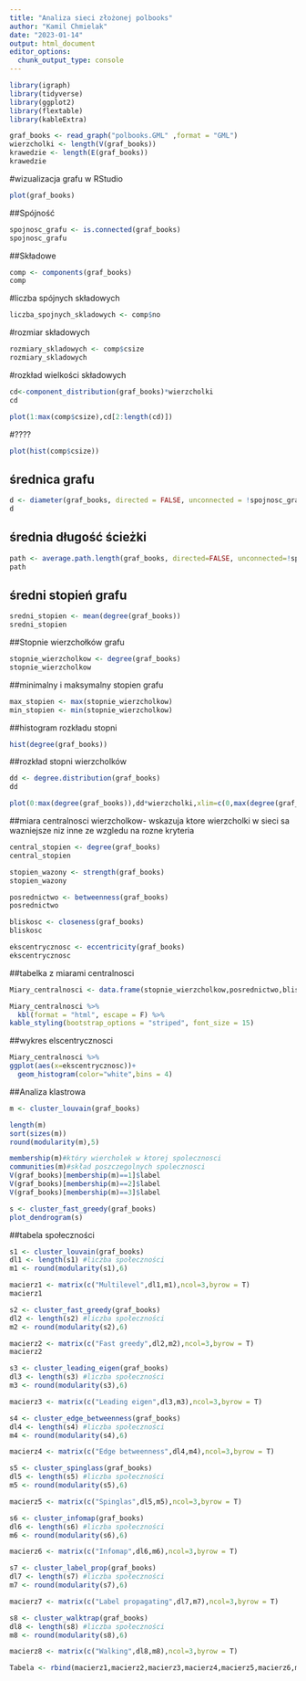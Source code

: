 ```yaml
---
title: "Analiza sieci złożonej polbooks"
author: "Kamil Chmielak"
date: "2023-01-14"
output: html_document
editor_options: 
  chunk_output_type: console
---
```


```r
library(igraph)
library(tidyverse)
library(ggplot2)
library(flextable)
library(kableExtra)
```

```r
graf_books <- read_graph("polbooks.GML" ,format = "GML")
wierzcholki <- length(V(graf_books))
krawedzie <- length(E(graf_books))
krawedzie
```

#wizualizacja grafu w RStudio

```r
plot(graf_books)
```

##Spójność

```r
spojnosc_grafu <- is.connected(graf_books)
spojnosc_grafu
```

##Składowe

```r
comp <- components(graf_books)
comp
```

#liczba spójnych składowych

```r
liczba_spojnych_skladowych <- comp$no
```

#rozmiar składowych

```r
rozmiary_skladowych <- comp$csize
rozmiary_skladowych
```

#rozkład wielkości składowych

```r
cd<-component_distribution(graf_books)*wierzcholki
cd
```

```r
plot(1:max(comp$csize),cd[2:length(cd)])
```

#????

```r
plot(hist(comp$csize))
```

## średnica grafu

```r
d <- diameter(graf_books, directed = FALSE, unconnected = !spojnosc_grafu)
d
```

## średnia długość ścieżki

```r
path <- average.path.length(graf_books, directed=FALSE, unconnected=!spojnosc_grafu)
path
```

## średni stopień grafu

```r
sredni_stopien <- mean(degree(graf_books))
sredni_stopien
```

##Stopnie wierzchołków grafu

```r
stopnie_wierzcholkow <- degree(graf_books)
stopnie_wierzcholkow
```

##minimalny i maksymalny stopien grafu

```r
max_stopien <- max(stopnie_wierzcholkow)
min_stopien <- min(stopnie_wierzcholkow)
```

##histogram rozkładu stopni

```r
hist(degree(graf_books))
```

##rozkład stopni wierzcholków

```r
dd <- degree.distribution(graf_books)
dd
```

```r
plot(0:max(degree(graf_books)),dd*wierzcholki,xlim=c(0,max(degree(graf_books)+1)))
```

##miara centralnosci wierzcholkow- wskazuja ktore wierzcholki w sieci sa wazniejsze niz inne ze wzgledu na rozne kryteria

```r
central_stopien <- degree(graf_books)
central_stopien
```

```r
stopien_wazony <- strength(graf_books)
stopien_wazony
```

```r
posrednictwo <- betweenness(graf_books)
posrednictwo
```

```r
bliskosc <- closeness(graf_books)
bliskosc
```

```r
ekscentrycznosc <- eccentricity(graf_books)
ekscentrycznosc
```

##tabelka z miarami centralnosci

```r
Miary_centralnosci <- data.frame(stopnie_wierzcholkow,posrednictwo,bliskosc,ekscentrycznosc)
```

```r
Miary_centralnosci %>% 
  kbl(format = "html", escape = F) %>%
kable_styling(bootstrap_options = "striped", font_size = 15)
```

##wykres elscentrycznosci

```r
Miary_centralnosci %>% 
ggplot(aes(x=ekscentrycznosc))+
  geom_histogram(color="white",bins = 4)
```

##Analiza klastrowa

```r
m <- cluster_louvain(graf_books)
```

```r
length(m)
sort(sizes(m))
round(modularity(m),5)
```

```r
membership(m)#który wiercholek w ktorej spolecznosci
communities(m)#skład poszczegolnych spolecznosci
V(graf_books)[membership(m)==1]$label
V(graf_books)[membership(m)==2]$label
V(graf_books)[membership(m)==3]$label
```

```r
s <- cluster_fast_greedy(graf_books)
plot_dendrogram(s)

```

##tabela społeczności

```r
s1 <- cluster_louvain(graf_books)
dl1 <- length(s1) #liczba społeczności
m1 <- round(modularity(s1),6)

macierz1 <- matrix(c("Multilevel",dl1,m1),ncol=3,byrow = T)
macierz1
```

```r
s2 <- cluster_fast_greedy(graf_books)
dl2 <- length(s2) #liczba społeczności
m2 <- round(modularity(s2),6)

macierz2 <- matrix(c("Fast greedy",dl2,m2),ncol=3,byrow = T)
macierz2
```

```r
s3 <- cluster_leading_eigen(graf_books)
dl3 <- length(s3) #liczba społeczności
m3 <- round(modularity(s3),6)

macierz3 <- matrix(c("Leading eigen",dl3,m3),ncol=3,byrow = T)
```

```r
s4 <- cluster_edge_betweenness(graf_books)
dl4 <- length(s4) #liczba społeczności
m4 <- round(modularity(s4),6)

macierz4 <- matrix(c("Edge betweenness",dl4,m4),ncol=3,byrow = T)
```

```r
s5 <- cluster_spinglass(graf_books)
dl5 <- length(s5) #liczba społeczności
m5 <- round(modularity(s5),6)

macierz5 <- matrix(c("Spinglas",dl5,m5),ncol=3,byrow = T)
```

```r
s6 <- cluster_infomap(graf_books)
dl6 <- length(s6) #liczba społeczności
m6 <- round(modularity(s6),6)

macierz6 <- matrix(c("Infomap",dl6,m6),ncol=3,byrow = T)
```

```r
s7 <- cluster_label_prop(graf_books)
dl7 <- length(s7) #liczba społeczności
m7 <- round(modularity(s7),6)

macierz7 <- matrix(c("Label propagating",dl7,m7),ncol=3,byrow = T)
```

```r
s8 <- cluster_walktrap(graf_books)
dl8 <- length(s8) #liczba społeczności
m8 <- round(modularity(s8),6)

macierz8 <- matrix(c("Walking",dl8,m8),ncol=3,byrow = T)
```

```r
Tabela <- rbind(macierz1,macierz2,macierz3,macierz4,macierz5,macierz6,macierz7,macierz8)
```

